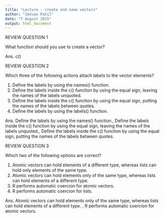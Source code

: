 ```yaml
---
title: "Lecture - create and name vectors"
author: "Jeevan Patil"
date: "7 August 2015"
output: html_document
---
```

REVIEW QUESTION 1  

What function should you use to create a vector?

Ans. c()



REVIEW QUESTION 2  

Which three of the following actions attach labels to the vector elements?

1. Define the labels by using the names() function.  
2. Define the labels inside the c() function by using the equal sign, leaving the     names of the labels unquoted.  
3. Define the labels inside the c() function by using the equal sign, putting the     names of the labels between quotes.  
4. Define the labels by using the labels() function.

Ans. Define the labels by using the names() function., Define the labels inside the c() function by using the equal sign, leaving the names of the labels unquoted., Define the labels inside the c() function by using the equal sign, putting the names of the labels between quotes.



REVIEW QUESTION 3  

Which two of the following options are correct?

1. Atomic vectors can hold elements of a different type, whereas lists can hold only elements of the same type.  
2. Atomic vectors can hold elements only of the same type, whereas lists can hold elements of a different type.  
3. R performs automatic coercion for atomic vectors.  
4. R performs automatic coercion for lists.

Ans. Atomic vectors can hold elements only of the same type, whereas lists can hold elements of a different type. , R performs automatic coercion for atomic vectors.